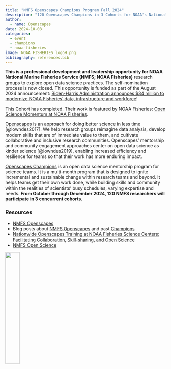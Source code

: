 ```yaml
---
title: "NMFS Openscapes Champions Program Fall 2024"
description: "120 Openscapes Champions in 3 Cohorts for NOAA's National Marine Fisheries Service"
author:
  - name: Openscapes
date: 2024-10-08
categories:
  - event 
  - champions
  - noaa-fisheries
image: NOAA_FISHERIES_logoH.png
bibliography: references.bib
---
```


**This is a professional development and leadership opportunity for NOAA National Marine Fisheries Service (NMFS; NOAA Fisheries)** research groups to explore open data science practices. The self-nomination process is now closed. This opportunity is funded as part of the August 2024 announcement: [Biden-Harris Administration announces \$34 million to modernize NOAA Fisheries’ data, infrastructure and workforce](https://www.fisheries.noaa.gov/media-release/biden-harris-administration-announces-34-million-modernize-noaa-fisheries-data)!

This Cohort has completed. Their work is featured by NOAA Fisheries: [Open Science Momentum at NOAA Fisheries](https://www.fisheries.noaa.gov/science-blog/open-science-momentum-noaa-fisheries).

[Openscapes](https://openscapes.org) is an approach for doing better science in less time \[@lowndes2017\]. We help research groups reimagine data analysis, develop modern skills that are of immediate value to them, and cultivate collaborative and inclusive research communities. Openscapes' mentorship and community engagement approaches center on open data science as kinder science [@lowndes2019], enabling increased efficiency and resilience for teams so that their work has more enduring impact.

[Openscapes Champions](https://openscapes.org/initiatives#champions-program) is an open data science mentorship program for science teams. It is a multi-month program that is designed to ignite incremental and sustainable change within research teams and beyond. It helps teams get their own work done, while building skills and community within the realities of scientists’ busy schedules, varying expertise and needs. **From October through December 2024, 120 NMFS researchers will participate in 3 concurrent cohorts.**

### Resources

-   [NMFS Openscapes](https://nmfs-openscapes.github.io)
-   Blog posts about [NMFS Openscapes](https://openscapes.org/blog#category=noaa-fisheries) and past [Champions](https://openscapes.org/blog#category=champions)
-   [Nationwide Openscapes Training at NOAA Fisheries Science Centers: Facilitating Collaboration, Skill-sharing, and Open Science](https://openscapes.org/blog/2023-01-24-noaa-nmfs-fall/)
-   [NMFS Open Science](https://nmfs-opensci.github.io/)

![](NOAA_FISHERIES_logoH.png){fig-alt="logo of NOAA Fisheries on left with text NOAA FISHERIES on right" width="30%"}
